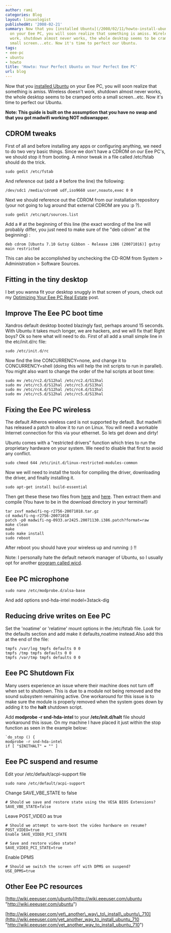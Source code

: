```yaml
---
author: rami
categories: Blog
layout: linuxologist
publishedAt: '2008-02-21'
summary: Now that you [installed Ubuntu](/2008/02/11/howto-install-ubuntu-on-your-eee-pc)
  on your Eee PC, you will soon realize that something is amiss. Wireless doesn't
  work, shutdown almost never works, the whole desktop seems to be cramped onto a
  small screen...etc. Now it's time to perfect our Ubuntu.
tags:
- eee-pc
- ubuntu
- howto
title: 'Howto: Your Perfect Ubuntu on Your Perfect Eee PC'
url: blog
---
```


Now that you [installed Ubuntu](/2008/02/11/howto-install-ubuntu-on-your-eee-pc) on your Eee PC, you will soon realize that something is amiss. Wireless doesn't work, shutdown almost never works, the whole desktop seems to be cramped onto a small screen...etc. Now it's time to perfect our Ubuntu.

**Note: This guide is built on the assumption that you have no swap and that you got madwifi working NOT ndiswrapper.**

## CDROM tweaks

First of all and before installing any apps or configuring anything, we need to do two very basic things. Since we don't have a CDROM on our Eee PC's, we should stop it from booting. A minor tweak in a file called /etc/fstab should do the trick. 

    sudo gedit /etc/fstab 

And reference out (add a # before the line) the following: 

    /dev/sdc1 /media/cdrom0 udf,iso9660 user,noauto,exec 0 0

Next we should reference out the CDROM from our installation repository (your not going to lug around that external CDROM are you :p ?).

    sudo gedit /etc/apt/sources.list

Add a # at the beginning of this line (the exact wording of the line will probably differ, you just need to make sure of the "deb cdrom" at the beginning) :
  
    deb cdrom [Ubuntu 7.10 Gutsy Gibbon - Release i386 (20071016)] gutsy main restricted

This can also be accomplished by unchecking the CD-ROM from System > Administration > Software Sources.

## Fitting in the tiny desktop

I bet you wanna fit your desktop snuggly in that screen of yours, check out my [Optimizing Your Eee PC Real Estate](/2008/03/07/howto-optimize-your-eee-pc-screen-real-estate) post.

## Improve The Eee PC boot time

Xandros default desktop booted blazingly fast, perhaps around 15 seconds. With Ubuntu it takes much longer, we are hackers, and we will fix that! Right boys? Ok so here what will need to do. First of all add a small simple line in the etc/init.d/rc file:

    sudo /etc/init.d/rc

Now find the line CONCURRENCY=none, and change it to CONCURRENCY=shell (doing this will help the init scripts to run in parallel). You might also want to change the order of the hal scripts at boot time:

    sudo mv /etc/rc2.d/S12hal /etc/rc2.d/S13hal  
    sudo mv /etc/rc3.d/S12hal /etc/rc3.d/S13hal  
    sudo mv /etc/rc4.d/S12hal /etc/rc4.d/S13hal  
    sudo mv /etc/rc5.d/S12hal /etc/rc5.d/S13hal

## Fixing the Eee PC wireless

The default Atheros wireless card is not supported by default. But madwifi has released a patch to allow it to run on Linux. You will need a workable Internet connection for this via your ethernet. So lets get down and dirty!

Ubuntu comes with a "restricted drivers" function which tries to run the proprietary hardware on your system. We need to disable that first to avoid any conflict.

    sudo chmod 644 /etc/init.d/linux-restricted-modules-common

Now we will need to install the tools for compiling the driver, downloading the driver, and finally installing it.

    sudo apt-get install build-essential  

Then get these these two files from [here](http://snapshots.madwifi.org/madwifi-ng/madwifi-ng-r2756-20071018.tar.gz "here") and [here](http://madwifi.org/attachment/ticket/1679/madwifi-ng-0933.ar2425.20071130.i386.patch?format=raw "here"). Then extract them and compile (You have to be in the download directory in your terminal!)

    tar zxvf madwifi-ng-r2756-20071018.tar.gz  
    cd madwifi-ng-r2756-20071018  
    patch -p0 madwifi-ng-0933.ar2425.20071130.i386.patch?format=raw  
    make clean  
    make  
    sudo make install  
    sudo reboot

After reboot you should have your wireless up and running :) !!

Note: I personally hate the default network manager of Ubuntu, so I usually opt for another [program called wicd](/2007/12/06/wicd-the-solution-for-all-your-linux-wireless-woes).

## Eee PC microphone

    sudo nano /etc/modprobe.d/alsa-base

And add options snd-hda-intel model=3stack-dig

## Reducing drive writes on Eee PC

Set the 'noatime' or 'relatime' mount options in the /etc/fstab file. 
Look for the defaults section and add make it defaults,noatime instead.Also add this at the end of the file:

    tmpfs /var/log tmpfs defaults 0 0 
    tmpfs /tmp tmpfs defaults 0 0 
    tmpfs /var/tmp tmpfs defaults 0 0

## Eee PC Shutdown Fix

Many users experience an issue where their machine does not turn off when set to shutdown. This is due to a module not being removed and the sound subsystem remaining active. One workaround for this issue is to make sure the module is properly removed when the system goes down by adding it to the **halt** shutdown script.

Add **modprobe -r snd-hda-intel** to your **/etc/init.d/halt** file should workaround this issue. On my machine I have placed it just within the stop function as seen in the example below:

    `do_stop () {  
    modprobe -r snd-hda-intel  
    if [ "$INITHALT" = "" ]  

## Eee PC suspend and resume

Edit your /etc/default/acpi-support file

    sudo nano /etc/default/acpi-support

Change SAVE_VBE_STATE to false

    # Should we save and restore state using the VESA BIOS Extensions?  
    SAVE_VBE_STATE=false

Leave POST_VIDEO as true

    # Should we attempt to warm-boot the video hardware on resume?  
    POST_VIDEO=true
    Enable SAVE_VIDEO_PCI_STATE

    # Save and restore video state?  
    SAVE_VIDEO_PCI_STATE=true

Enable DPMS

    # Should we switch the screen off with DPMS on suspend?  
    USE_DPMS=true

## Other Eee PC resources

[http://wiki.eeeuser.com/ubuntu](http://wiki.eeeuser.com/ubuntu "http://wiki.eeeuser.com/ubuntu")

[http://wiki.eeeuser.com/yet\_another\_way\_to\_install\_ubuntu\_710](http://wiki.eeeuser.com/yet_another_way_to_install_ubuntu_710 "http://wiki.eeeuser.com/yet_another_way_to_install_ubuntu_710")